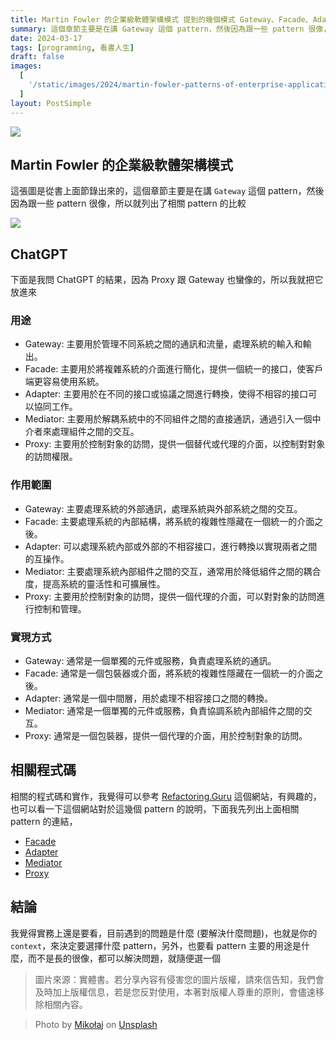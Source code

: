 ```yaml
---
title: Martin Fowler 的企業級軟體架構模式 提到的幾個模式 Gateway、Facade、Adapter、Mediator 大亂鬥
summary: 這個章節主要是在講 Gateway 這個 pattern，然後因為跟一些 pattern 很像，所以就列出了相關 pattern 的比較
date: 2024-03-17
tags: [programming, 看書人生]
draft: false
images:
  [
    '/static/images/2024/martin-fowler-patterns-of-enterprise-application-architecture-gateway-facade-adapter-mediator/cover.webp',
  ]
layout: PostSimple
---
```


![](/static/images/2024/martin-fowler-patterns-of-enterprise-application-architecture-gateway-facade-adapter-mediator/cover.webp)

## Martin Fowler 的企業級軟體架構模式

這張圖是從書上面節錄出來的，這個章節主要是在講 `Gateway` 這個 pattern，然後因為跟一些 pattern 很像，所以就列出了相關 pattern 的比較

![](/static/images/2024/martin-fowler-patterns-of-enterprise-application-architecture-gateway-facade-adapter-mediator/01.webp)

## ChatGPT

下面是我問 ChatGPT 的結果，因為 Proxy 跟 Gateway 也蠻像的，所以我就把它放進來

### 用途

- Gateway: 主要用於管理不同系統之間的通訊和流量，處理系統的輸入和輸出。
- Facade: 主要用於將複雜系統的介面進行簡化，提供一個統一的接口，使客戶端更容易使用系統。
- Adapter: 主要用於在不同的接口或協議之間進行轉換，使得不相容的接口可以協同工作。
- Mediator: 主要用於解耦系統中的不同組件之間的直接通訊，通過引入一個中介者來處理組件之間的交互。
- Proxy: 主要用於控制對象的訪問，提供一個替代或代理的介面，以控制對對象的訪問權限。

### 作用範圍

- Gateway: 主要處理系統的外部通訊，處理系統與外部系統之間的交互。
- Facade: 主要處理系統的內部結構，將系統的複雜性隱藏在一個統一的介面之後。
- Adapter: 可以處理系統內部或外部的不相容接口，進行轉換以實現兩者之間的互操作。
- Mediator: 主要處理系統內部組件之間的交互，通常用於降低組件之間的耦合度，提高系統的靈活性和可擴展性。
- Proxy: 主要用於控制對象的訪問，提供一個代理的介面，可以對對象的訪問進行控制和管理。

### 實現方式

- Gateway: 通常是一個單獨的元件或服務，負責處理系統的通訊。
- Facade: 通常是一個包裝器或介面，將系統的複雜性隱藏在一個統一的介面之後。
- Adapter: 通常是一個中間層，用於處理不相容接口之間的轉換。
- Mediator: 通常是一個單獨的元件或服務，負責協調系統內部組件之間的交互。
- Proxy: 通常是一個包裝器，提供一個代理的介面，用於控制對象的訪問。

## 相關程式碼

相關的程式碼和實作，我覺得可以參考 [Refactoring.Guru](https://refactoringguru.cn) 這個網站，有興趣的，也可以看一下這個網站對於這幾個 pattern 的說明，下面我先列出上面相關 pattern 的連結，

- [Facade](https://refactoringguru.cn/design-patterns/facade)
- [Adapter](https://refactoringguru.cn/design-patterns/adapter)
- [Mediator](https://refactoringguru.cn/design-patterns/mediator)
- [Proxy](https://refactoringguru.cn/design-patterns/proxy)

## 結論

我覺得實務上還是要看，目前遇到的問題是什麼 (要解決什麼問題)，也就是你的 `context`，來決定要選擇什麼 pattern，另外，也要看 pattern 主要的用途是什麼，而不是長的很像，都可以解決問題，就隨便選一個

> 圖片來源：實體書。若分享內容有侵害您的圖片版權，請來信告知，我們會及時加上版權信息，若是您反對使用，本著對版權人尊重的原則，會儘速移除相關內容。

> Photo by [Mikołaj](https://unsplash.com/@qmikola?utm_content=creditCopyText&utm_medium=referral&utm_source=unsplash) on [Unsplash](https://unsplash.com/photos/white-book-page-with-black-background-DCzpr09cTXY?utm_content=creditCopyText&utm_medium=referral&utm_source=unsplash)

